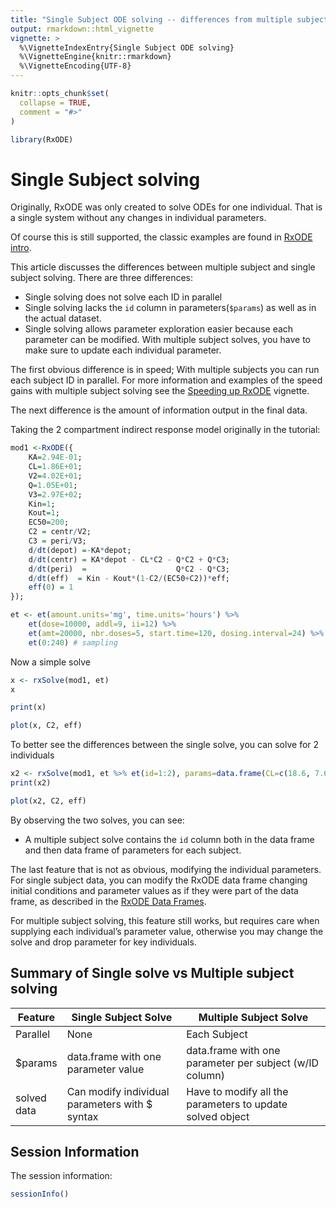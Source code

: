 ```yaml
---
title: "Single Subject ODE solving -- differences from multiple subject"
output: rmarkdown::html_vignette
vignette: >
  %\VignetteIndexEntry{Single Subject ODE solving}
  %\VignetteEngine{knitr::rmarkdown}
  %\VignetteEncoding{UTF-8}
---
```


```r
knitr::opts_chunk$set(
  collapse = TRUE,
  comment = "#>"
)
```

```r
library(RxODE)
```

# Single Subject solving

Originally, RxODE was only created to solve ODEs for one individual.
That is a single system without any changes in individual parameters.

Of course this is still supported, the classic examples are found in
[RxODE
intro](https://nlmixrdevelopment.github.io/RxODE/articles/RxODE-intro.html).

This article discusses the differences between multiple subject and
single subject solving. There are three differences:

- Single solving does not solve each ID in parallel
- Single solving lacks the `id` column in parameters(`$params`) as
  well as in the actual dataset.
- Single solving allows parameter exploration easier because each
  parameter can be modified. With multiple subject solves, you have to
  make sure to update each individual parameter.

The first obvious difference is in speed; With multiple subjects you
can run each subject ID in parallel.  For more information and
examples of the speed gains with multiple subject solving see the
[Speeding up RxODE](RxODE-speed.html) vignette. 

The next difference is the amount of information output in the final data.

Taking the 2 compartment indirect response model originally in the
tutorial:

```r
mod1 <-RxODE({
    KA=2.94E-01;
    CL=1.86E+01;
    V2=4.02E+01;
    Q=1.05E+01;
    V3=2.97E+02;
    Kin=1;
    Kout=1;
    EC50=200;
    C2 = centr/V2;
    C3 = peri/V3;
    d/dt(depot) =-KA*depot;
    d/dt(centr) = KA*depot - CL*C2 - Q*C2 + Q*C3;
    d/dt(peri)  =                    Q*C2 - Q*C3;
    d/dt(eff)  = Kin - Kout*(1-C2/(EC50+C2))*eff;
    eff(0) = 1
});

et <- et(amount.units='mg', time.units='hours') %>%
    et(dose=10000, addl=9, ii=12) %>%
    et(amt=20000, nbr.doses=5, start.time=120, dosing.interval=24) %>%
    et(0:240) # sampling
```

Now a simple solve
```r
x <- rxSolve(mod1, et)
x

print(x)

plot(x, C2, eff)
```

To better see the differences between the single solve, you can solve
for 2 individuals

```r
x2 <- rxSolve(mod1, et %>% et(id=1:2), params=data.frame(CL=c(18.6, 7.6)))
print(x2)

plot(x2, C2, eff)
```

By observing the two solves, you can see:

- A multiple subject solve contains the `id` column both in the data
  frame and then data frame of parameters for each subject.
  
The last feature that is not as obvious, modifying the individual
parameters.  For single subject data, you can modify the RxODE data
frame changing initial conditions and parameter values as if they were
part of the data frame, as described in the [RxODE Data
Frames](https://nlmixrdevelopment.github.io/RxODE/articles/RxODE-data-frame.html).

For multiple subject solving, this feature still works, but requires
care when supplying each individual's parameter value, otherwise you
may change the solve and drop parameter for key individuals.


## Summary of Single solve vs Multiple subject solving
| Feature     | Single Subject Solve                           | Multiple Subject Solve                                    |
|-------------|------------------------------------------------|-----------------------------------------------------------|
| Parallel    | None                                           | Each Subject                                              |
| $params     | data.frame with one parameter value            | data.frame with one parameter per subject (w/ID column)   |
| solved data | Can modify individual parameters with $ syntax | Have to modify all the parameters to update solved object |

## Session Information

The session information:
```r
sessionInfo()
```
